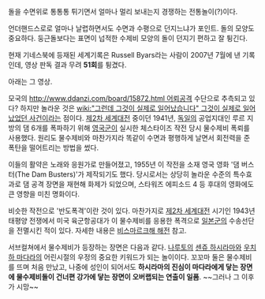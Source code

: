 돌을 수면위로 통통통 튀기면서 얼마나 멀리 보내는지 경쟁하는 전통놀이(?)이다.

언더핸드스로로 얼마나 날렵하면서도 수면과 수평으로 던지느냐가 포인트. 돌의 모양도 중요하다. 둥근돌보다는 표면이 넙적한 수제비 모양의 돌이 던지기 편하고 잘 튕긴다.

현재 기네스북에 등재된 세계기록은 Russell Byars라는 사람이 2007년 7월에 낸 기록인데, 영상 판독 결과 무려 '''51회'''를 튕겼다.

아래는 그 영상.
{{{#!html
 <object width="420" height="315"><param name="movie" value="http://www.youtube.com/v/7deV22aWESc?version=3&amp;hl=ko_KR"></param><param name="allowFullScreen" value="true"></param><param name="allowscriptaccess" value="always"></param><embed src="http://www.youtube.com/v/7deV22aWESc?version=3&amp;hl=ko_KR" type="application/x-shockwave-flash" width="420" height="315" allowscriptaccess="always" allowfullscreen="true"></embed></object>
}}}

모국의 [[http://www.ddanzi.com/board/15872.html 어뢰공격]] 수단으로 추측되고 있다? 하지만 놀라운 것은 [[wiki:"그런데 그것이 실제로 일어났습니다" 그것이 실제로 일어났었던 사건]]이라는 점이다. [[제2차 세계대전]] 중이던 1941년, [[독일]]의 공업지대인 루르 지방의 댐 6개를 폭파하기 위해 [[영국군]]이 실시한 체스타이즈 작전 당시 물수제비 폭뢰를 사용했다. 원리도 물수제비와 마찬가지라 똑같이 수면과 평행하게 날면서 회전력을 준 폭탄을 떨어트리는 방법을 썼다.

이들의 활약은 노래와 응원가로 만들어졌고, 1955년 이 작전을 소재 영국 영화 '댐 버스터(The Dam Busters)'가 제작되기도 했다. 당시로서는 상당히 놀라운 수준의 특수효과로 댐 공격 장면을 재현해 화제가 되었으며, 스타워즈 에피소드 4 등 후대의 영화에도 큰 영향을 미친 명화이다.

비슷한 작전으로 '반도폭격'이란 것이 있다. 마찬가지로 [[제2차 세계대전]] 시기인 1943년 태평양 전쟁에서 미국 육군항공대가 이 물수제비를 응용한 폭격으로 [[일본군]]의 수송선단을 전멸시킨 적이 있다. 자세한 내용은 [[비스마르크해 해전]] 참고.

서브컬쳐에서 물수제비가 등장하는 장면은 다음과 같다.
[[나루토]]의 [[센쥬 하시라마]]와 [[우치하 마다라]]의 어린시절의 우정의 중요한 키워드가 되는 놀이이다. 꼬꼬마 둘은 물수제비를 뜨며 처음 만났고, 나중에 성인이 되어서도 '''하시라마의 진심이 마다라에게 닿는 장면에 물수제비돌이 건너편 강가에 닿는 장면이 오버랩되는 연출이 일품'''. ~~그러나 그 이후가 시망~~  
